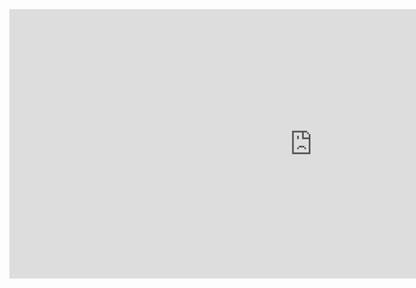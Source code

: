 <iframe src="https://h5p.org/h5p/embed/556390" width="1090" height="485" frameborder="0" allowfullscreen="allowfullscreen"></iframe><script src="https://h5p.org/sites/all/modules/h5p/library/js/h5p-resizer.js" charset="UTF-8"></script>